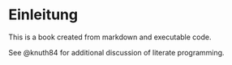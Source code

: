# Einleitung

This is a book created from markdown and executable code.

See @knuth84 for additional discussion of literate programming.
